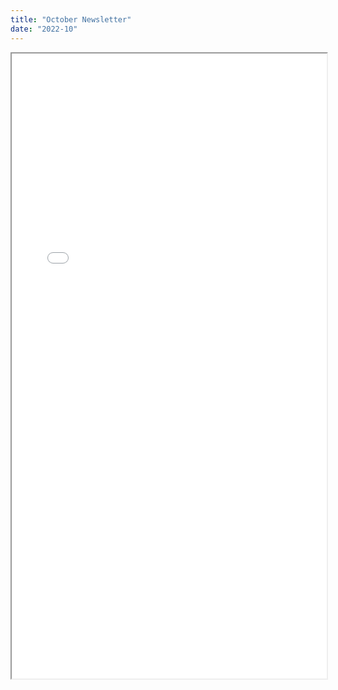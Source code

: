 ```yaml
---
title: "October Newsletter"
date: "2022-10"
---
```


<iframe 
    src={useBaseUrl("/newsletters/2022/october.htm")}
    title="HackRVA October Newsletter"
    width="100%"
    height="1000px">
</iframe>

